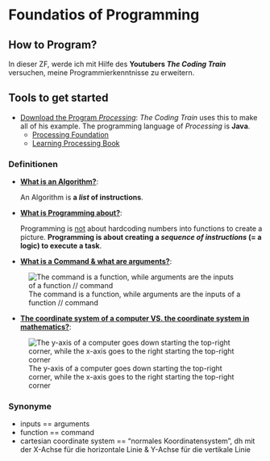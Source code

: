 # Foundatios of Programming

## How to Program?

In dieser ZF, werde ich mit Hilfe des **Youtubers _The Coding Train_** versuchen, meine Programmierkenntnisse zu erweitern.

## Tools to get started 

- [Download the Program _Processing_](http://processing.org): _The Coding Train_ uses this to make all of his example. The programming language of _Processing_ is **Java**. 
  - [Processing Foundation](https://processingfoundation.org/)
  - [Learning Processing Book](http://learningprocessing.com/)

### Definitionen

- **<u>What is an Algorithm?</u>**:

    An Algorithm is **a _list_ of instructions**.

- **<u>What is Programming about?</u>**:

    Programming is <u>not</u> about hardcoding numbers into functions to create a picture. **Programming is about creating a _sequence of instructions_ (= a logic) to execute a task**. 
    
- **<u>What is a Command & what are arguments?</u>**:

![The command is a function, while arguments are the inputs of a function // command](./bilder/commands-and-arguments.PNG)

- **<u>The coordinate system of a computer VS. the coordinate system in mathematics?</u>**:

![The y-axis of a computer goes down starting the top-right corner, while the x-axis goes to the right starting the top-right corner](./bilder/coordinate-system.PNG)

### Synonyme

- inputs == arguments
- function == command
- cartesian coordinate system == "normales Koordinatensystem", dh mit der X-Achse für die horizontale Linie & Y-Achse für die vertikale Linie

